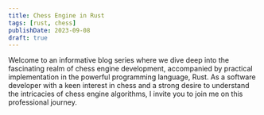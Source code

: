 ```yaml
---
title: Chess Engine in Rust
tags: [rust, chess]
publishDate: 2023-09-08
draft: true
---
```


Welcome to an informative blog series where we dive deep into the fascinating realm of chess engine development, accompanied by practical implementation in the powerful programming language, Rust. As a software developer with a keen interest in chess and a strong desire to understand the intricacies of chess engine algorithms, I invite you to join me on this professional journey.

